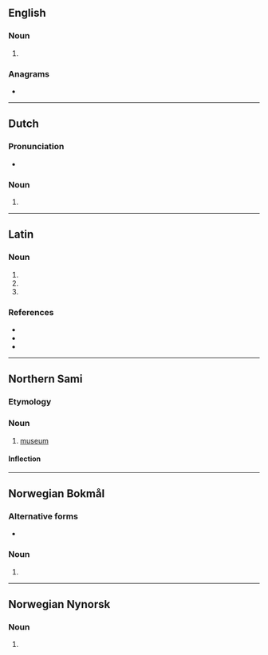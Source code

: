 ==English==

===Noun===
{{head|en|noun plural form}}

# {{plural of|museum|lang=en}}

===Anagrams===
* {{anagrams|en|amuse}}

----

==Dutch==

===Pronunciation===
* {{audio|Nl-musea.ogg|Audio|lang=nl}}

===Noun===
{{head|nl|noun plural form}}

# {{nl-noun form of|pl|museum}}

----

==Latin==

===Noun===
{{la-noun-form|mūsēa}}

# {{inflection of|mūsēum||nom|p|lang=la}}
# {{inflection of|mūsēum||acc|p|lang=la}}
# {{inflection of|mūsēum||voc|p|lang=la}}

===References===
* {{R:du Cange}}
* {{R:Peck}}
* {{R:Smith's Antiquities}}

----

==Northern Sami==

===Etymology===
{{rfe|lang=se}}

===Noun===
{{se-noun}}

# [[museum]]

====Inflection====
{{rfinfl|se|noun}}<!-- illative can be museii or museai -->

----

==Norwegian Bokmål==

===Alternative forms===
* {{l|nb|museene}}

===Noun===
{{head|nb|noun form|g=n}}

# {{inflection of|museum||definite|p|lang=nb}}

----

==Norwegian Nynorsk==

===Noun===
{{head|nn|noun form|g=n}}

# {{inflection of|museum||definite|p|lang=nn}}